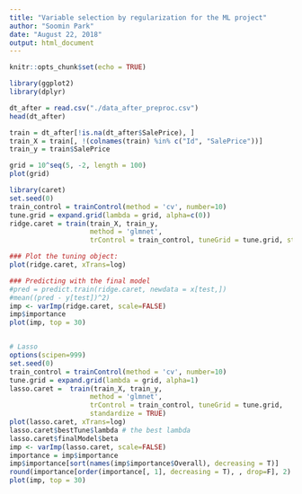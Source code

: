 ```yaml
---
title: "Variable selection by regularization for the ML project"
author: "Soomin Park"
date: "August 22, 2018"
output: html_document
---
```


```r
knitr::opts_chunk$set(echo = TRUE)
```

```r
library(ggplot2)
library(dplyr)

dt_after = read.csv("./data_after_preproc.csv")
head(dt_after)

train = dt_after[!is.na(dt_after$SalePrice), ]
train_X = train[, !(colnames(train) %in% c("Id", "SalePrice"))]
train_y = train$SalePrice

grid = 10^seq(5, -2, length = 100)
plot(grid)

library(caret)
set.seed(0)
train_control = trainControl(method = 'cv', number=10)
tune.grid = expand.grid(lambda = grid, alpha=c(0))
ridge.caret = train(train_X, train_y,
                    method = 'glmnet',
                    trControl = train_control, tuneGrid = tune.grid, standardize=T)

### Plot the tuning object:
plot(ridge.caret, xTrans=log)

### Predicting with the final model
#pred = predict.train(ridge.caret, newdata = x[test,])
#mean((pred - y[test])^2)
imp <- varImp(ridge.caret, scale=FALSE)
imp$importance
plot(imp, top = 30)


# Lasso
options(scipen=999)
set.seed(0)
train_control = trainControl(method = 'cv', number=10)
tune.grid = expand.grid(lambda = grid, alpha=1)
lasso.caret =  train(train_X, train_y,
                    method = 'glmnet', 
                    trControl = train_control, tuneGrid = tune.grid, 
                    standardize = TRUE)
plot(lasso.caret, xTrans=log)
lasso.caret$bestTune$lambda # the best lambda
lasso.caret$finalModel$beta 
imp <- varImp(lasso.caret, scale=FALSE)
importance = imp$importance
imp$importance[sort(names(imp$importance$Overall), decreasing = T)]
round(importance[order(importance[, 1], decreasing = T), , drop=F], 2)
plot(imp, top = 30)

```
